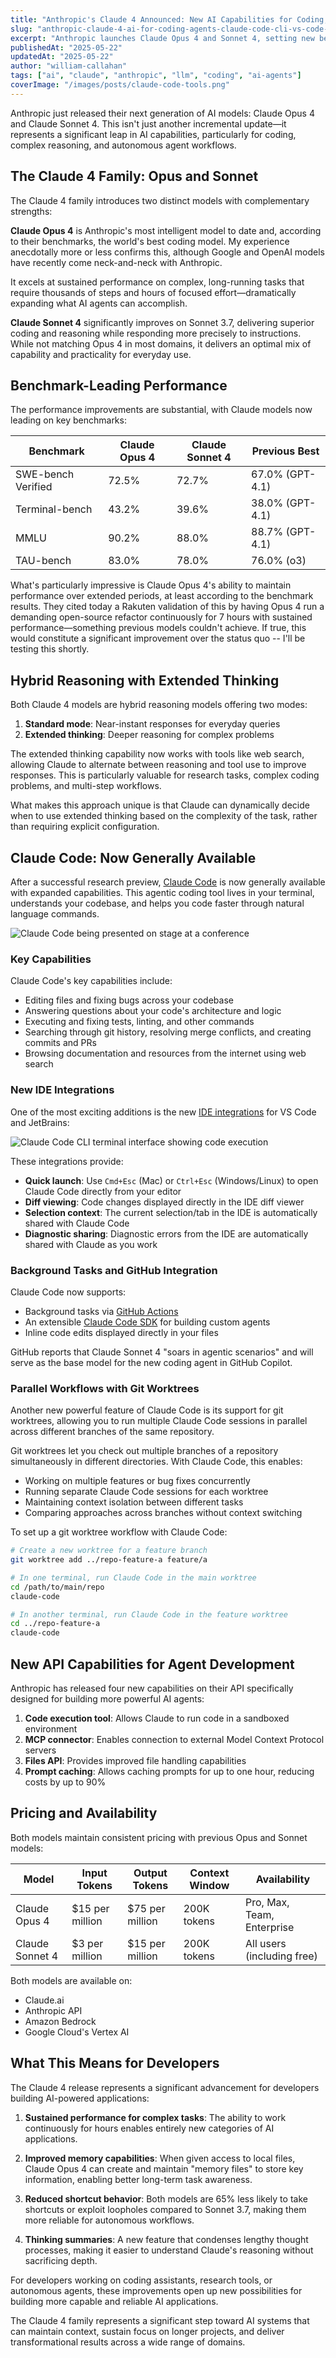 ```yaml
---
title: "Anthropic's Claude 4 Announced: New AI Capabilities for Coding, Agents, and Claude Code in VS Code / IntelliJ"
slug: "anthropic-claude-4-ai-for-coding-agents-claude-code-cli-vs-code-intellij-ide"
excerpt: "Anthropic launches Claude Opus 4 and Sonnet 4, setting new benchmarks for coding, reasoning, and AI agents with extended thinking capabilities and improved tool use."
publishedAt: "2025-05-22"
updatedAt: "2025-05-22"
author: "william-callahan"
tags: ["ai", "claude", "anthropic", "llm", "coding", "ai-agents"]
coverImage: "/images/posts/claude-code-tools.png"
---
```


Anthropic just released their next generation of AI models: Claude Opus 4 and Claude Sonnet 4. This isn't just another incremental update—it represents a significant leap in AI capabilities, particularly for coding, complex reasoning, and autonomous agent workflows.

## The Claude 4 Family: Opus and Sonnet

The Claude 4 family introduces two distinct models with complementary strengths:

**Claude Opus 4** is Anthropic's most intelligent model to date and, according to their benchmarks, the world's best coding model. My experience anecdotally more or less confirms this, although Google and OpenAI models have recently come neck-and-neck with Anthropic.

It excels at sustained performance on complex, long-running tasks that require thousands of steps and hours of focused effort—dramatically expanding what AI agents can accomplish.

**Claude Sonnet 4** significantly improves on Sonnet 3.7, delivering superior coding and reasoning while responding more precisely to instructions. While not matching Opus 4 in most domains, it delivers an optimal mix of capability and practicality for everyday use.

## Benchmark-Leading Performance

The performance improvements are substantial, with Claude models now leading on key benchmarks:

| Benchmark | Claude Opus 4 | Claude Sonnet 4 | Previous Best |
|-----------|---------------|-----------------|---------------|
| SWE-bench Verified | 72.5% | 72.7% | 67.0% (GPT-4.1) |
| Terminal-bench | 43.2% | 39.6% | 38.0% (GPT-4.1) |
| MMLU | 90.2% | 88.0% | 88.7% (GPT-4.1) |
| TAU-bench | 83.0% | 78.0% | 76.0% (o3) |

What's particularly impressive is Claude Opus 4's ability to maintain performance over extended periods, at least according to the benchmark results. They cited today a Rakuten validation of this by having Opus 4 run a demanding open-source refactor continuously for 7 hours with sustained performance—something previous models couldn't achieve. If true, this would constitute a significant improvement over the status quo -- I'll be testing this shortly.

## Hybrid Reasoning with Extended Thinking

Both Claude 4 models are hybrid reasoning models offering two modes:

1. **Standard mode**: Near-instant responses for everyday queries
2. **Extended thinking**: Deeper reasoning for complex problems

The extended thinking capability now works with tools like web search, allowing Claude to alternate between reasoning and tool use to improve responses. This is particularly valuable for research tasks, complex coding problems, and multi-step workflows.

What makes this approach unique is that Claude can dynamically decide when to use extended thinking based on the complexity of the task, rather than requiring explicit configuration.

## Claude Code: Now Generally Available

After a successful research preview, [Claude Code](https://docs.anthropic.com/en/docs/claude-code/overview) is now generally available with expanded capabilities. This agentic coding tool lives in your terminal, understands your codebase, and helps you code faster through natural language commands.

<img
  src="/images/posts/claude-code-on-stage.jpg"
  alt="Claude Code being presented on stage at a conference"
  className="rounded-lg shadow-md w-full"
/>

### Key Capabilities

Claude Code's key capabilities include:

- Editing files and fixing bugs across your codebase
- Answering questions about your code's architecture and logic
- Executing and fixing tests, linting, and other commands
- Searching through git history, resolving merge conflicts, and creating commits and PRs
- Browsing documentation and resources from the internet using web search

### New IDE Integrations

One of the most exciting additions is the new [IDE integrations](https://docs.anthropic.com/en/docs/claude-code/ide-integrations) for VS Code and JetBrains:

<img
  src="/images/posts/claude-code-cli-terminal.png"
  alt="Claude Code CLI terminal interface showing code execution"
  className="rounded-lg shadow-md w-full"
/>

These integrations provide:

- **Quick launch**: Use `Cmd+Esc` (Mac) or `Ctrl+Esc` (Windows/Linux) to open Claude Code directly from your editor
- **Diff viewing**: Code changes displayed directly in the IDE diff viewer
- **Selection context**: The current selection/tab in the IDE is automatically shared with Claude Code
- **Diagnostic sharing**: Diagnostic errors from the IDE are automatically shared with Claude as you work

### Background Tasks and GitHub Integration

Claude Code now supports:

- Background tasks via [GitHub Actions](https://docs.anthropic.com/en/docs/claude-code/github-actions)
- An extensible [Claude Code SDK](https://docs.anthropic.com/en/docs/claude-code/sdk) for building custom agents
- Inline code edits displayed directly in your files

GitHub reports that Claude Sonnet 4 "soars in agentic scenarios" and will serve as the base model for the new coding agent in GitHub Copilot.

### Parallel Workflows with Git Worktrees

Another new powerful feature of Claude Code is its support for git worktrees, allowing you to run multiple Claude Code sessions in parallel across different branches of the same repository.

<CollapseDropdown summary="Using Git Worktrees with Claude Code">
  Git worktrees let you check out multiple branches of a repository simultaneously in different directories. With Claude Code, this enables:

  - Working on multiple features or bug fixes concurrently
  - Running separate Claude Code sessions for each worktree
  - Maintaining context isolation between different tasks
  - Comparing approaches across branches without context switching

  To set up a git worktree workflow with Claude Code:
  ```bash
  # Create a new worktree for a feature branch
  git worktree add ../repo-feature-a feature/a

  # In one terminal, run Claude Code in the main worktree
  cd /path/to/main/repo
  claude-code

  # In another terminal, run Claude Code in the feature worktree
  cd ../repo-feature-a
  claude-code
  ```
</CollapseDropdown>

## New API Capabilities for Agent Development

Anthropic has released four new capabilities on their API specifically designed for building more powerful AI agents:

1. **Code execution tool**: Allows Claude to run code in a sandboxed environment
2. **MCP connector**: Enables connection to external Model Context Protocol servers
3. **Files API**: Provides improved file handling capabilities
4. **Prompt caching**: Allows caching prompts for up to one hour, reducing costs by up to 90%

## Pricing and Availability

Both models maintain consistent pricing with previous Opus and Sonnet models:

| Model | Input Tokens | Output Tokens | Context Window | Availability |
|-------|--------------|---------------|----------------|--------------|
| Claude Opus 4 | $15 per million | $75 per million | 200K tokens | Pro, Max, Team, Enterprise |
| Claude Sonnet 4 | $3 per million | $15 per million | 200K tokens | All users (including free) |

Both models are available on:
- Claude.ai
- Anthropic API
- Amazon Bedrock
- Google Cloud's Vertex AI

## What This Means for Developers

The Claude 4 release represents a significant advancement for developers building AI-powered applications:

1. **Sustained performance for complex tasks**: The ability to work continuously for hours enables entirely new categories of AI applications.

2. **Improved memory capabilities**: When given access to local files, Claude Opus 4 can create and maintain "memory files" to store key information, enabling better long-term task awareness.

3. **Reduced shortcut behavior**: Both models are 65% less likely to take shortcuts or exploit loopholes compared to Sonnet 3.7, making them more reliable for autonomous workflows.

4. **Thinking summaries**: A new feature that condenses lengthy thought processes, making it easier to understand Claude's reasoning without sacrificing depth.

For developers working on coding assistants, research tools, or autonomous agents, these improvements open up new possibilities for building more capable and reliable AI applications.

The Claude 4 family represents a significant step toward AI systems that can maintain context, sustain focus on longer projects, and deliver transformational results across a wide range of domains.
